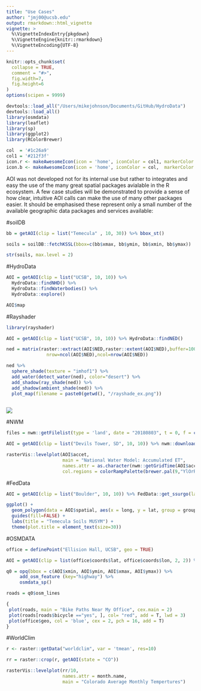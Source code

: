 ```yaml
---
title: "Use Cases"
author: "jmj00@ucsb.edu"
output: rmarkdown::html_vignette
vignette: >
  %\VignetteIndexEntry{pkgdown}
  %\VignetteEngine{knitr::rmarkdown}
  %\VignetteEncoding{UTF-8}
---
```


```r
knitr::opts_chunk$set(
  collapse = TRUE,
  comment = "#>",
  fig.width=7, 
  fig.height=6
)
options(scipen = 9999)
```

```r
devtools::load_all("/Users/mikejohnson/Documents/GitHub/HydroData")
devtools::load_all()
library(osmdata)
library(leaflet)
library(sp)
library(ggplot2)
library(RColorBrewer)

col  = '#1c26a9'
col1 = '#212f3f'
icon.r <- makeAwesomeIcon(icon = 'home', iconColor = col1, markerColor = 'gray')
icon.b <- makeAwesomeIcon(icon = 'home', iconColor = col,  markerColor = 'gray')
```

AOI was not developed not for its internal use but rather to integrates and easy the use of the many great spatial packages avialable in the R ecosystem. A few case studies will be demonstrated to provide a sense of how clear, intuitive AOI calls can make the use of many other packages easier. It should be emphasised these represent only a small number of the available geographic data packages and services available:

#soilDB

```r
bb = getAOI(clip = list("Temecula" , 10, 30)) %>% bbox_st()

soils = soilDB::fetchKSSL(bbox=c(bb$xmax, bb$ymin, bb$xmin, bb$ymax))

str(soils, max.level = 2)

```

#HydroData

```r

AOI = getAOI(clip = list("UCSB", 10, 10)) %>% 
  HydroData::findNHD() %>% 
  HydroData::findWaterbodies() %>% 
  HydroData::explore()

```
```r
AOI$map
```


#Rayshader

```r
library(rayshader)

AOI = getAOI(clip = list("UCSB", 10, 10)) %>% HydroData::findNED()

ned = matrix(raster::extract(AOI$NED,raster::extent(AOI$NED),buffer=1000),
               nrow=ncol(AOI$NED),ncol=nrow(AOI$NED))

ned %>%
  sphere_shade(texture = "imhof1") %>%
  add_water(detect_water(ned), color="desert") %>%
  add_shadow(ray_shade(ned)) %>%
  add_shadow(ambient_shade(ned)) %>%
  plot_map(filename = paste0(getwd(), "/rayshade_ex.png"))
  

```

![](./imgs/rayshade_ex.png)


#NWM

```r

files = nwm::getFilelist(type = 'land', date = "20180803", t = 0, f = c(3,6,9,12))

AOI = getAOI(clip = list("Devils Tower, SD", 10, 10)) %>% nwm::downloadNWM(files, param = 'accet')

rasterVis::levelplot(AOI$accet, 
                     main = "National Water Model: Accumulated ET", 
                     names.attr = as.character(nwm::getGridTime(AOI$accet)),
                     col.regions = colorRampPalette(brewer.pal(9,"YlOrRd")))

```

#FedData

```r
AOI = getAOI(clip = list("Boulder", 10, 10)) %>% FedData::get_ssurgo(label = "test")

ggplot() + 
  geom_polygon(data = AOI$spatial, aes(x = long, y = lat, group = group, fill = id), color =     'gray') + 
  guides(fill=FALSE) + 
  labs(title = "Temecula Soils MUSYM") + 
  theme(plot.title = element_text(size=30))
```

#OSMDATA

```r
office = definePoint("Ellision Hall, UCSB", geo = TRUE)

AOI = getAOI(clip = list(office$coords$lat, office$coords$lon, 2, 2)) %>% bbox_st()

q0 = opq(bbox = c(AOI$xmin, AOI$ymin, AOI$xmax, AOI$ymax)) %>%
     add_osm_feature (key="highway") %>% 
     osmdata_sp() 

roads = q0$osm_lines

{
 plot(roads, main = "Bike Paths Near My Office", cex.main = 2)
 plot(roads[roads$bicycle =="yes", ], col= "red", add = T, lwd = 3)
 plot(office$geo, col = 'blue', cex = 2, pch = 16, add = T)
}

```

#WorldClim

```r

r <- raster::getData("worldclim", var = 'tmean', res=10)

rr = raster::crop(r, getAOI(state = "CO"))

rasterVis::levelplot(rr/10, 
                     names.attr = month.name,
                     main = "Colorado Average Monthly Tempertures")

```


